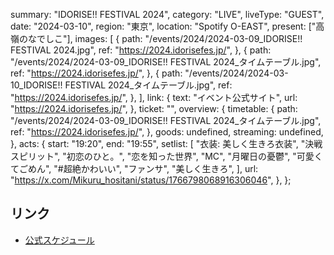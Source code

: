   summary: "IDORISE!! FESTIVAL 2024",
  category: "LIVE",
  liveType: "GUEST",
  date: "2024-03-10",
  region: "東京",
  location: "Spotify O-EAST",
  present: ["高嶺のなでしこ"],
  images: [
    {
      path: "/events/2024/2024-03-09_IDORISE!! FESTIVAL 2024.jpg",
      ref: "https://2024.idorisefes.jp/",
    },
    {
      path: "/events/2024/2024-03-09_IDORISE!! FESTIVAL 2024_タイムテーブル.jpg",
      ref: "https://2024.idorisefes.jp/",
    },
    {
      path: "/events/2024/2024-03-10_IDORISE!! FESTIVAL 2024_タイムテーブル.jpg",
      ref: "https://2024.idorisefes.jp/",
    },
  ],
  link: {
    text: "イベント公式サイト",
    url: "https://2024.idorisefes.jp/",
  },
  ticket: "",
  overview: {
    timetable: {
      path: "/events/2024/2024-03-09_IDORISE!! FESTIVAL 2024_タイムテーブル.jpg",
      ref: "https://2024.idorisefes.jp/",
    },
    goods: undefined,
    streaming: undefined,
  },
  acts: {
    start: "19:20",
    end: "19:55",
    setlist: [
      "衣装: 美しく生きろ衣装",
      "決戦スピリット",
      "初恋のひと。",
      "恋を知った世界",
      "MC",
      "月曜日の憂鬱",
      "可愛くてごめん",
      "#超絶かわいい",
      "ファンサ",
      "美しく生きろ",
    ],
    url: "https://x.com/Mikuru_hositani/status/1766798068916306046",
  },
};

## リンク

- [公式スケジュール](https://takanenonadeshiko.jp/?p=1709)
